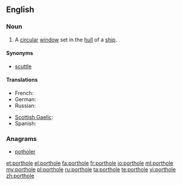 ==English==

===Noun===
{{en-noun}}

# A [[circular]] [[window]] set in the [[hull]] of a [[ship]].

====Synonyms====
* [[scuttle]]

====Translations====
{{trans-top|circular window}}
* French: {{t+|fr|hublot|m}}
* German: {{t+|de|Bullauge|n}}
* Russian: {{t|ru|иллюминатор|m|tr=illjuminátor|sc=Cyrl}}
{{trans-mid}}
* [[Scottish Gaelic]]: {{t-|gd|uinneag bàta|f|xs=Scottish Gaelic}}
* Spanish: {{t-|es|tronera|f}}
{{trans-bottom}}

===Anagrams===
* [[potholer#English|potholer]]

[[et:porthole]]
[[el:porthole]]
[[fa:porthole]]
[[fr:porthole]]
[[io:porthole]]
[[ml:porthole]]
[[my:porthole]]
[[pl:porthole]]
[[ru:porthole]]
[[ta:porthole]]
[[te:porthole]]
[[vi:porthole]]
[[zh:porthole]]